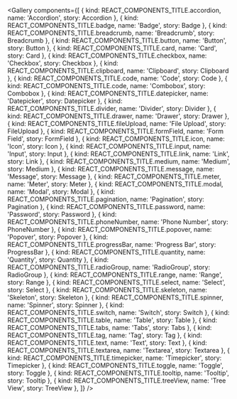 
<NoToC />

<Meta title="React Components/Gallery" />

<Banner
  label="Gallery"
  section="React Components" />

<Gallery components={[
  { kind: REACT_COMPONENTS_TITLE.accordion, name: 'Accordion', story: Accordion },
  { kind: REACT_COMPONENTS_TITLE.badge, name: 'Badge', story: Badge },
  { kind: REACT_COMPONENTS_TITLE.breadcrumb, name: 'Breadcrumb', story: Breadcrumb },
  { kind: REACT_COMPONENTS_TITLE.button, name: 'Button', story: Button },
  { kind: REACT_COMPONENTS_TITLE.card, name: 'Card', story: Card },
  { kind: REACT_COMPONENTS_TITLE.checkbox, name: 'Checkbox', story: Checkbox },
  { kind: REACT_COMPONENTS_TITLE.clipboard, name: 'Clipboard', story: Clipboard },
  { kind: REACT_COMPONENTS_TITLE.code, name: 'Code', story: Code },
  { kind: REACT_COMPONENTS_TITLE.code, name: 'Combobox', story: Combobox },
  { kind: REACT_COMPONENTS_TITLE.datepicker, name: 'Datepicker', story: Datepicker },
  { kind: REACT_COMPONENTS_TITLE.divider, name: 'Divider', story: Divider },
  { kind: REACT_COMPONENTS_TITLE.drawer, name: 'Drawer', story: Drawer },
  { kind: REACT_COMPONENTS_TITLE.fileUpload, name: 'File Upload', story: FileUpload },
  { kind: REACT_COMPONENTS_TITLE.formField, name: 'Form Field', story: FormField },
  { kind: REACT_COMPONENTS_TITLE.icon, name: 'Icon', story: Icon },
  { kind: REACT_COMPONENTS_TITLE.input, name: 'Input', story: Input },
  { kind: REACT_COMPONENTS_TITLE.link, name: 'Link', story: Link },
  { kind: REACT_COMPONENTS_TITLE.medium, name: 'Medium', story: Medium },
  { kind: REACT_COMPONENTS_TITLE.message, name: 'Message', story: Message },
  { kind: REACT_COMPONENTS_TITLE.meter, name: 'Meter', story: Meter },
  { kind: REACT_COMPONENTS_TITLE.modal, name: 'Modal', story: Modal },
  { kind: REACT_COMPONENTS_TITLE.pagination, name: 'Pagination', story: Pagination },
  { kind: REACT_COMPONENTS_TITLE.password, name: 'Password', story: Password },
  { kind: REACT_COMPONENTS_TITLE.phoneNumber, name: 'Phone Number', story: PhoneNumber },
  { kind: REACT_COMPONENTS_TITLE.popover, name: 'Popover', story: Popover },
  { kind: REACT_COMPONENTS_TITLE.progressBar, name: 'Progress Bar', story: ProgressBar },
  { kind: REACT_COMPONENTS_TITLE.quantity, name: 'Quantity', story: Quantity },
  { kind: REACT_COMPONENTS_TITLE.radioGroup, name: 'RadioGroup', story: RadioGroup },
  { kind: REACT_COMPONENTS_TITLE.range, name: 'Range', story: Range },
  { kind: REACT_COMPONENTS_TITLE.select, name: 'Select', story: Select },
  { kind: REACT_COMPONENTS_TITLE.skeleton, name: 'Skeleton', story: Skeleton },
  { kind: REACT_COMPONENTS_TITLE.spinner, name: 'Spinner', story: Spinner },
  { kind: REACT_COMPONENTS_TITLE.switch, name: 'Switch', story: Switch },
  { kind: REACT_COMPONENTS_TITLE.table, name: 'Table', story: Table },
  { kind: REACT_COMPONENTS_TITLE.tabs, name: 'Tabs', story: Tabs },
  { kind: REACT_COMPONENTS_TITLE.tag, name: 'Tag', story: Tag },
  { kind: REACT_COMPONENTS_TITLE.text, name: 'Text', story: Text },
  { kind: REACT_COMPONENTS_TITLE.textarea, name: 'Textarea', story: Textarea },
  { kind: REACT_COMPONENTS_TITLE.timepicker, name: 'Timepicker', story: Timepicker },
  { kind: REACT_COMPONENTS_TITLE.toggle, name: 'Toggle', story: Toggle },
  { kind: REACT_COMPONENTS_TITLE.tooltip, name: 'Tooltip', story: Tooltip },
  { kind: REACT_COMPONENTS_TITLE.treeView, name: 'Tree View', story: TreeView },
]} />

